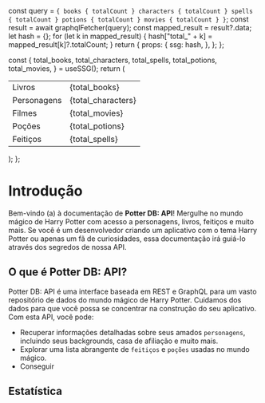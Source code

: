 


  const query = `
    {
      books {
        totalCount
      }
      characters {
        totalCount
      }
      spells {
        totalCount
      }
      potions {
        totalCount
      }
      movies {
        totalCount
      }
    }
  `;
  const result = await graphqlFetcher(query);
  const mapped_result = result?.data;
  let hash = {};
  for (let k in mapped_result) {
    hash["total_" + k] = mapped_result[k]?.totalCount;
  }
  return {
    props: {
      ssg: hash,
    },
  };
};

  const {
    total_books,
    total_characters,
    total_spells,
    total_potions,
    total_movies,
  } = useSSG();
  return (
    <table>
      <tbody>
        <tr>
          <td>Livros</td>
          <td>{total_books}</td>
        </tr>
        <tr>
          <td>Personagens</td>
          <td>{total_characters}</td>
        </tr>
        <tr>
          <td>Filmes</td>
          <td>{total_movies}</td>
        </tr>
        <tr>
          <td>Poções</td>
          <td>{total_potions}</td>
        </tr>
        <tr>
          <td>Feitiços</td>
          <td>{total_spells}</td>
        </tr>
      </tbody>
    </table>
  );
};

# Introdução

Bem-vindo (a) à documentação de **Potter DB: API**!
Mergulhe no mundo mágico de Harry Potter com acesso a personagens, livros, feitiços e muito mais. 
Se você é um desenvolvedor criando um aplicativo com o tema Harry Potter ou apenas um fã de curiosidades, essa documentação irá guiá-lo através dos segredos de nossa API.

## O que é Potter DB: API?
Potter DB: API é uma interface baseada em REST e GraphQL para um vasto repositório de dados do mundo mágico de Harry Potter. Cuidamos dos dados para que você possa se concentrar na construção do seu aplicativo. Com esta API, você pode:
- Recuperar informações detalhadas sobre seus amados `personagens`, incluindo seus backgrounds, casa de afiliação e muito mais.
- Explorar uma lista abrangente de `feitiços` e `poções` usadas no mundo mágico.
- Conseguir 

## Estatística
<Stats />
